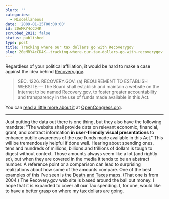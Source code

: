 ```yaml
---
blurb: ''
categories:
  - Miscellaneous
date: '2009-01-25T00:00:00'
id: 20eMRY4cCD4K
scrubbed_2021: false
status: published
type: post
title: Tracking where our tax dollars go with Recoverygov
slug: 20eMRY4cCD4K--tracking-where-our-tax-dollars-go-with-recoverygov
---
```


Regardless of your political affiliation, it would be hard to make
a case against the idea behind
[Recovery.gov](http://recovery.gov/).
> SEC. 1226. RECOVERY.GOV. (a) REQUIREMENT TO ESTABLISH WEBSITE.— The
> Board shall establish and maintain a website on the Internet to be
> named Recovery.gov, to foster greater accountability and
> transparency in the use of funds made available in this Act.

You can
[read a little more about it](http://www.opencongress.org/articles/view/819-Recovery-gov)
at [OpenCongress.org](http://www.opencongress.org/).

* * * * *

Just putting the data out there is one thing, but they also have
the following mandate: "The website shall provide data on relevant
economic, financial, grant, and contract information
**in user-friendly visual presentations** to enhance public
awareness of the use funds made available in this Act." This will
be tremendously helpful if done well. Hearing about spending ones,
tens and hundreds of millions, billions and trillions of dollars is
tough to digest without context. Those amounts always seem like a
lot (and rightly so), but when they are covered in the media it
tends to be an abstract number. A reference point or a comparison
can lead to surprising realizations about how some of the amounts
compare. One of the best examples of this I've seen is the
[Death and Taxes](http://forever.broked.net/~jason/images/Death_and_Taxes_____.jpg)
maps. (That one is from 2004.) The Recovery.gov web site is based
around the bail out money. I hope that it is expanded to cover all
our Tax spending. I, for one, would like to have a better grasp on
where my tax dollars are going.
